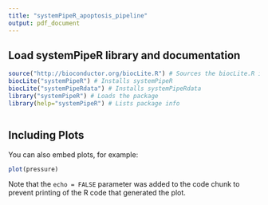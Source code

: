 ```yaml
---
title: "systemPipeR_apoptosis_pipeline"
output: pdf_document
---
```

## Load systemPipeR library and documentation
```r
source("http://bioconductor.org/biocLite.R") # Sources the biocLite.R installation script 
biocLite("systemPipeR") # Installs systemPipeR 
biocLite("systemPipeRdata") # Installs systemPipeRdata
library("systemPipeR") # Loads the package
library(help="systemPipeR") # Lists package info
```



```r

```

## Including Plots

You can also embed plots, for example:

```r
plot(pressure)
```

Note that the `echo = FALSE` parameter was added to the code chunk to prevent printing of the R code that generated the plot.
